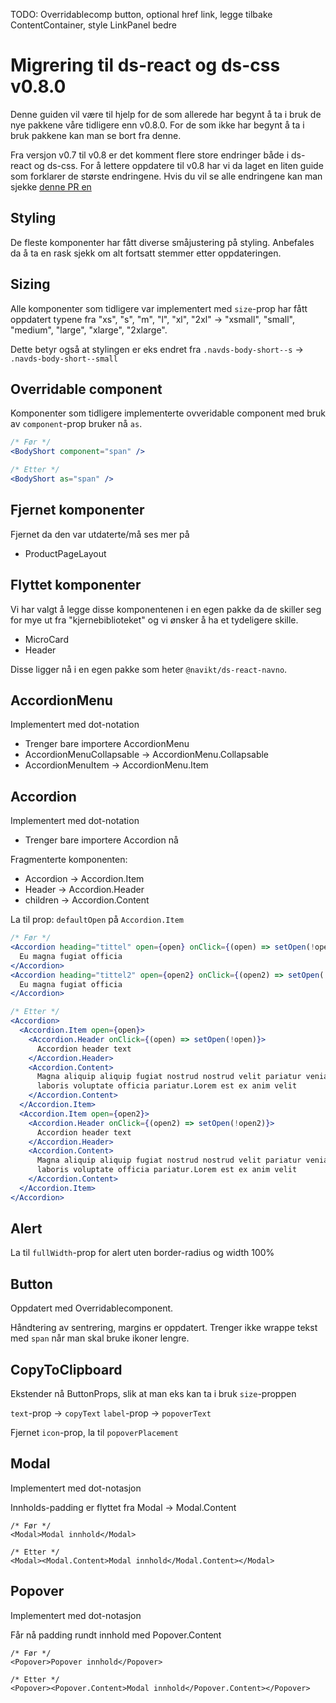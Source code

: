 
<Meta title="ds-react/Migration" />

TODO: Overridablecomp button, optional href link, legge tilbake ContentContainer, style LinkPanel bedre

# Migrering til ds-react og ds-css v0.8.0

Denne guiden vil være til hjelp for de som allerede har begynt å ta i bruk de nye pakkene våre tidligere enn v0.8.0.
For de som ikke har begynt å ta i bruk pakkene kan man se bort fra denne.

Fra versjon v0.7 til v0.8 er det komment flere store endringer både i ds-react og ds-css. For å lettere
oppdatere til v0.8 har vi da laget en liten guide som forklarer de største endringene. Hvis du vil se alle endringene
kan man sjekke [denne PR en ](https://github.com/navikt/nav-frontend-moduler/pull/1213)

## Styling

De fleste komponenter har fått diverse småjustering på styling. Anbefales da å ta en rask sjekk om alt fortsatt stemmer
etter oppdateringen.

## Sizing

Alle komponenter som tidligere var implementert med `size`-prop har fått oppdatert
typene fra "xs", "s", "m", "l", "xl", "2xl" -> "xsmall", "small", "medium", "large", "xlarge", "2xlarge".

Dette betyr også at stylingen er eks endret fra `.navds-body-short--s` -> `.navds-body-short--small`

## Overridable component

Komponenter som tidligere implementerte ovveridable component med bruk av `component`-prop bruker nå `as`.

```jsx
/* Før */
<BodyShort component="span" />

/* Etter */
<BodyShort as="span" />
```

## Fjernet komponenter

Fjernet da den var utdaterte/må ses mer på

- ProductPageLayout

## Flyttet komponenter

Vi har valgt å legge disse komponentenen i en egen pakke da de skiller seg for mye ut fra "kjernebiblioteket"
og vi ønsker å ha et tydeligere skille.

- MicroCard
- Header

Disse ligger nå i en egen pakke som heter `@navikt/ds-react-navno`.

## AccordionMenu

Implementert med dot-notation

- Trenger bare importere AccordionMenu
- AccordionMenuCollapsable -> AccordionMenu.Collapsable
- AccordionMenuItem -> AccordionMenu.Item

## Accordion

Implementert med dot-notation

- Trenger bare importere Accordion nå

Fragmenterte komponenten:

- Accordion -> Accordion.Item
- Header -> Accordion.Header
- children -> Accordion.Content

La til prop: `defaultOpen` på `Accordion.Item`

```jsx
/* Før */
<Accordion heading="tittel" open={open} onClick={(open) => setOpen(!open)}>
  Eu magna fugiat officia
</Accordion>
<Accordion heading="tittel2" open={open2} onClick={(open2) => setOpen(!open2)}>
  Eu magna fugiat officia
</Accordion>

/* Etter */
<Accordion>
  <Accordion.Item open={open}>
    <Accordion.Header onClick={(open) => setOpen(!open)}>
      Accordion header text
    </Accordion.Header>
    <Accordion.Content>
      Magna aliquip aliquip fugiat nostrud nostrud velit pariatur veniam officia
      laboris voluptate officia pariatur.Lorem est ex anim velit
    </Accordion.Content>
  </Accordion.Item>
  <Accordion.Item open={open2}>
    <Accordion.Header onClick={(open2) => setOpen(!open2)}>
      Accordion header text
    </Accordion.Header>
    <Accordion.Content>
      Magna aliquip aliquip fugiat nostrud nostrud velit pariatur veniam officia
      laboris voluptate officia pariatur.Lorem est ex anim velit
    </Accordion.Content>
  </Accordion.Item>
</Accordion>
```

## Alert

La til `fullWidth`-prop for alert uten border-radius og width 100%

## Button

Oppdatert med Overridablecomponent.

Håndtering av sentrering, margins er oppdatert. Trenger ikke wrappe tekst med `span` når man skal bruke ikoner lengre.

## CopyToClipboard

Ekstender nå ButtonProps, slik at man eks kan ta i bruk `size`-proppen

`text`-prop -> `copyText`
`label`-prop -> `popoverText`

Fjernet `icon`-prop, la til `popoverPlacement`

## Modal

Implementert med dot-notasjon

Innholds-padding er flyttet fra Modal -> Modal.Content

```
/* Før */
<Modal>Modal innhold</Modal>

/* Etter */
<Modal><Modal.Content>Modal innhold</Modal.Content></Modal>
```

## Popover

Implementert med dot-notasjon

Får nå padding rundt innhold med Popover.Content

```
/* Før */
<Popover>Popover innhold</Popover>

/* Etter */
<Popover><Popover.Content>Modal innhold</Popover.Content></Popover>
```
